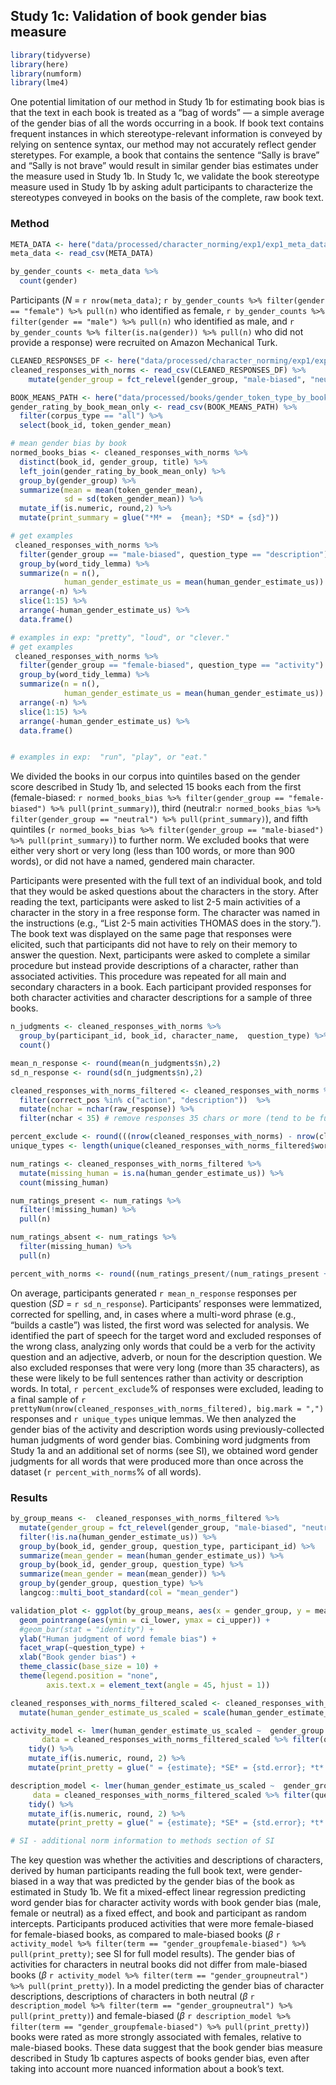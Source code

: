 ## Study 1c: Validation of book gender bias measure

```r
library(tidyverse)
library(here)
library(numform)
library(lme4)
```

One potential limitation of our method in Study 1b for estimating book bias is that the text in each book is treated as a "bag of words" --- a simple average of the gender bias of all the words occurring in a book. If book text contains frequent instances in which stereotype-relevant information is conveyed by relying on sentence syntax, our method may not accurately reflect gender steretypes. For example, a book that contains the sentence "Sally is brave" and "Sally is not brave" would result in similar gender bias estimates under the measure used in Study 1b. In Study 1c, we validate the book stereotype measure used in Study 1b by asking adult participants to characterize the stereotypes conveyed in books on the basis of the complete, raw book text.

### Method

```r
META_DATA <- here("data/processed/character_norming/exp1/exp1_meta_data.csv")
meta_data <- read_csv(META_DATA)

by_gender_counts <- meta_data %>%
  count(gender)
```

Participants (*N* = `r nrow(meta_data)`; `r by_gender_counts %>% filter(gender == "female") %>% pull(n)` who identified as female, `r by_gender_counts %>% filter(gender == "male") %>% pull(n)` who identified as male, and `r by_gender_counts %>% filter(is.na(gender)) %>% pull(n)` who did not provide a response) were recruited on Amazon Mechanical Turk.

```r
CLEANED_RESPONSES_DF <- here("data/processed/character_norming/exp1/exp1_response_data.csv")
cleaned_responses_with_norms <- read_csv(CLEANED_RESPONSES_DF) %>%
    mutate(gender_group = fct_relevel(gender_group, "male-biased", "neutral")) 

BOOK_MEANS_PATH <- here("data/processed/books/gender_token_type_by_book.csv")
gender_rating_by_book_mean_only <- read_csv(BOOK_MEANS_PATH) %>%
  filter(corpus_type == "all") %>%
  select(book_id, token_gender_mean)

# mean gender bias by book
normed_books_bias <- cleaned_responses_with_norms %>%
  distinct(book_id, gender_group, title) %>%
  left_join(gender_rating_by_book_mean_only) %>%
  group_by(gender_group) %>%
  summarize(mean = mean(token_gender_mean),
            sd = sd(token_gender_mean)) %>%
  mutate_if(is.numeric, round,2) %>%
  mutate(print_summary = glue("*M* =  {mean}; *SD* = {sd}"))
```

```r
# get examples
 cleaned_responses_with_norms %>% 
  filter(gender_group == "male-biased", question_type == "description") %>% 
  group_by(word_tidy_lemma) %>%
  summarize(n = n(),
            human_gender_estimate_us = mean(human_gender_estimate_us)) %>%
  arrange(-n) %>%
  slice(1:15) %>% 
  arrange(-human_gender_estimate_us) %>%
  data.frame()

# examples in exp: "pretty", "loud", or "clever."
# get examples
 cleaned_responses_with_norms %>% 
  filter(gender_group == "female-biased", question_type == "activity") %>% 
  group_by(word_tidy_lemma) %>%
  summarize(n = n(),
            human_gender_estimate_us = mean(human_gender_estimate_us)) %>%
  arrange(-n) %>%
  slice(1:15) %>% 
  arrange(-human_gender_estimate_us) %>%
  data.frame()


# examples in exp:  "run", "play", or "eat."
```
We divided the books in our corpus into quintiles based on the gender score described in Study 1b, and selected 15 books each from the first (female-biased: `r normed_books_bias %>% filter(gender_group == "female-biased") %>% pull(print_summary)`), third  (neutral:`r normed_books_bias %>% filter(gender_group == "neutral") %>% pull(print_summary)`), and fifth quintiles (`r normed_books_bias %>% filter(gender_group == "male-biased") %>% pull(print_summary)`) to further norm. We excluded books that were either very short or very long (less than 100 words, or more than 900 words), or did not have a named, gendered main character. 

Participants were presented with the full text of an individual book, and told that they would be asked questions about the characters in the story. After reading the text, participants were asked to list 2-5 main activities of a character in the story in a free response form. The character was named in the instructions (e.g., "List 2-5 main activities THOMAS does in the story."). The book text was displayed on the same page that responses were elicited, such that participants did not have to rely on their memory to answer the question. Next, participants were asked to complete a similar procedure but instead provide descriptions of a character, rather than associated activities. This procedure was repeated for all main and secondary characters in a book.  Each participant provided responses for both character activities and character descriptions for a sample of three books.

```r
n_judgments <- cleaned_responses_with_norms %>%
  group_by(participant_id, book_id, character_name,  question_type) %>%
  count()

mean_n_response <- round(mean(n_judgments$n),2)
sd_n_response <- round(sd(n_judgments$n),2)

cleaned_responses_with_norms_filtered <- cleaned_responses_with_norms %>%
  filter(correct_pos %in% c("action", "description"))  %>%
  mutate(nchar = nchar(raw_response)) %>%
  filter(nchar < 35) # remove responses 35 chars or more (tend to be full sentences) 

percent_exclude <- round(((nrow(cleaned_responses_with_norms) - nrow(cleaned_responses_with_norms_filtered))/nrow(cleaned_responses_with_norms)) * 100, 0) 
unique_types <- length(unique(cleaned_responses_with_norms_filtered$word_tidy_lemma))
```

```r
num_ratings <- cleaned_responses_with_norms_filtered %>%
  mutate(missing_human = is.na(human_gender_estimate_us)) %>%
  count(missing_human) 

num_ratings_present <- num_ratings %>% 
  filter(!missing_human) %>%
  pull(n)

num_ratings_absent <- num_ratings %>% 
  filter(missing_human) %>%
  pull(n)

percent_with_norms <- round((num_ratings_present/(num_ratings_present + num_ratings_absent)) * 100, 2)
```

On average, participants generated `r mean_n_response` responses per question (*SD* = `r sd_n_response`). Participants' responses were lemmatized, corrected for spelling, and, in cases where a multi-word phrase (e.g., "builds a castle") was listed, the first word was selected for analysis. We identified the part of speech for the target word and excluded responses of the wrong class, analyzing only words that could be a verb for the activity question and an adjective, adverb, or noun for the description question. We also excluded responses that were very long (more than 35 characters), as these were likely to be full sentences rather than activity or description words. In total, `r percent_exclude`% of responses were excluded, leading to a final sample of `r prettyNum(nrow(cleaned_responses_with_norms_filtered), big.mark = ",")` responses and `r unique_types` unique lemmas. We then  analyzed the gender bias of the activity and description words using previously-collected human judgments of word gender bias. Combining word judgments from Study 1a and an additional set of norms (see SI), we obtained word gender judgments for all words that were produced more than once across the dataset (`r percent_with_norms`% of all words).  

### Results
```r
by_group_means <-  cleaned_responses_with_norms_filtered %>%
  mutate(gender_group = fct_relevel(gender_group, "male-biased", "neutral")) %>%
  filter(!is.na(human_gender_estimate_us)) %>%
  group_by(book_id, gender_group, question_type, participant_id) %>%
  summarize(mean_gender = mean(human_gender_estimate_us)) %>%
  group_by(book_id, gender_group, question_type) %>%
  summarize(mean_gender = mean(mean_gender)) %>%
  group_by(gender_group, question_type) %>%
  langcog::multi_boot_standard(col = "mean_gender")

validation_plot <- ggplot(by_group_means, aes(x = gender_group, y = mean)) +
  geom_pointrange(aes(ymin = ci_lower, ymax = ci_upper)) +
  #geom_bar(stat = "identity") +
  ylab("Human judgment of word female bias") +
  facet_wrap(~question_type) +
  xlab("Book gender bias") +
  theme_classic(base_size = 10) +
  theme(legend.position = "none",
        axis.text.x = element_text(angle = 45, hjust = 1))

cleaned_responses_with_norms_filtered_scaled <- cleaned_responses_with_norms_filtered %>%
  mutate(human_gender_estimate_us_scaled = scale(human_gender_estimate_us))

activity_model <- lmer(human_gender_estimate_us_scaled ~  gender_group + (1|book_id) + (1|participant_id),
       data = cleaned_responses_with_norms_filtered_scaled %>% filter(question_type == "activity")) %>%
    tidy() %>%
    mutate_if(is.numeric, round, 2) %>%
    mutate(print_pretty = glue(" = {estimate}; *SE* = {std.error}; *t* = {statistic}"))

description_model <- lmer(human_gender_estimate_us_scaled ~  gender_group + (1|book_id) + (1|participant_id),
     data = cleaned_responses_with_norms_filtered_scaled %>% filter(question_type == "description")) %>%
    tidy() %>%
    mutate_if(is.numeric, round, 2) %>%
    mutate(print_pretty = glue(" = {estimate}; *SE* = {std.error}; *t* = {statistic}"))

# SI - additional norm information to methods section of SI
```

The key question was whether the activities and descriptions of characters, derived by human participants reading the full book text, were gender-biased in a way that was predicted by the gender bias of the book as estimated in Study 1b. We fit a mixed-effect linear regression predicting word gender bias for character activity words with book gender bias (male, female or neutral) as a fixed effect, and book and participant as random intercepts. Participants produced activities that were more female-biased for female-biased books, as compared to male-biased books ($\beta$ `r activity_model %>% filter(term == "gender_groupfemale-biased") %>% pull(print_pretty)`; see SI for full model results). The gender bias of activities for characters in neutral books did not differ from male-biased books ($\beta$ `r activity_model %>% filter(term == "gender_groupneutral") %>% pull(print_pretty)`). In a model predicting the gender bias of character descriptions, descriptions of characters in both neutral ($\beta$ `r description_model %>% filter(term == "gender_groupneutral") %>% pull(print_pretty)`) and female-biased ($\beta$ `r description_model %>% filter(term == "gender_groupfemale-biased") %>% pull(print_pretty)`) books were rated as more strongly associated with females, relative to male-biased books. These data suggest that the book gender bias measure described in Study 1b captures aspects of books gender bias, even after taking into account more nuanced information about a book's text.
